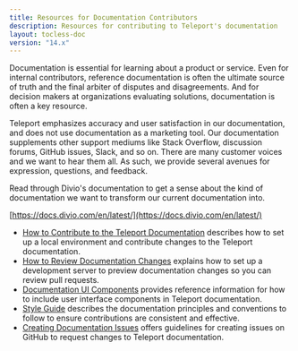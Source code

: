 ```yaml
---
title: Resources for Documentation Contributors
description: Resources for contributing to Teleport's documentation
layout: tocless-doc
version: "14.x"
---
```


Documentation is essential for learning about a product or service. Even for
internal contributors, reference documentation is often the ultimate source of
truth and the final arbiter of disputes and disagreements. And for decision
makers at organizations evaluating solutions, documentation is often a key
resource.

Teleport emphasizes accuracy and user satisfaction in our documentation, and
does not use documentation as a marketing tool. Our documentation supplements
other support mediums like Stack Overflow, discussion forums, GitHub issues,
Slack, and so on. There are many customer voices and we want to hear them all.
As such, we provide several avenues for expression, questions, and feedback.

<Tip>
  Read through Divio's documentation to get a sense about
  the kind of documentation we want to transform our current documentation into.

  [https://docs.divio.com/en/latest/](https://docs.divio.com/en/latest/)
</Tip>

- [How to Contribute to the Teleport Documentation](/docs/ver/14.x/contributing/documentation/how-to-contribute) describes
  how to set up a local environment and contribute changes to the Teleport documentation.
- [How to Review Documentation Changes](/docs/ver/14.x/contributing/documentation/reviewing-docs) explains how to
  set up a development server to preview documentation changes so you can review pull
  requests.
- [Documentation UI Components](/docs/ver/14.x/contributing/documentation/reference) provides reference
  information for how to include user interface components in Teleport documentation.
- [Style Guide](/docs/ver/14.x/contributing/documentation/style-guide) describes the documentation principles and
  conventions to follow to ensure contributions are consistent and effective.
- [Creating Documentation Issues](/docs/ver/14.x/contributing/documentation/issues) offers guidelines for
  creating issues on GitHub to request changes to Teleport documentation.
